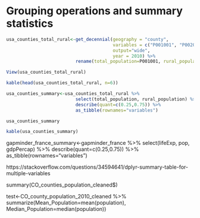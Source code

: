 # Grouping operations and summary statistics

```r
usa_counties_total_rural<-get_decennial(geography = "county", 
                                        variables = c("P001001", "P002005"),
                                        output="wide",
                                        year = 2010) %>% 
                          rename(total_population=P001001, rural_population=P002005)

```

```r
View(usa_counties_total_rural)
```

```r
kable(head(usa_counties_total_rural, n=6))
```


```r
usa_counties_summary<-usa_counties_total_rural %>% 
                          select(total_population, rural_population) %>% 
                          describe(quant=c(0.25,0.75)) %>% 
                          as_tibble(rownames="variables")
```


```r
usa_counties_summary
```


```r
kable(usa_counties_summary)
```








gapminder_france_summary<-gapminder_france %>% 
                  select(lifeExp, pop, gdpPercap) %>% 
                  describe(quant=c(0.25,0.75)) %>% 
                  as_tibble(rownames="variables")





https://stackoverflow.com/questions/34594641/dplyr-summary-table-for-multiple-variables 


summary(CO_counties_population_cleaned$)

    
test<-CO_county_population_2010_cleaned %>% 
        summarize(Mean_Population=mean(population),
                  Median_Population=median(population))
        
        